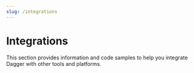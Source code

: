 ```yaml
---
slug: /integrations
---
```



# Integrations

This section provides information and code samples to help you integrate Dagger with other tools and platforms.

<DocCardList className="DocCardList--no-description"/>
